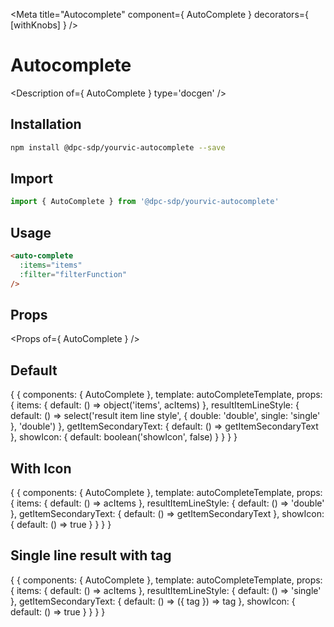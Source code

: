 
<Meta title="Autocomplete" component={ AutoComplete } decorators={ [withKnobs] } />

# Autocomplete

<Description of={ AutoComplete } type='docgen' />

## Installation

```bash
npm install @dpc-sdp/yourvic-autocomplete --save
```

## Import

```javascript
import { AutoComplete } from '@dpc-sdp/yourvic-autocomplete'
```

## Usage

```html
<auto-complete
  :items="items"
  :filter="filterFunction"
/>
```

## Props

<Props of={ AutoComplete } />

## Default

<Preview>
  <Story name="Default">
    {
      {
        components: { AutoComplete },
        template: autoCompleteTemplate,
        props: {
          items: {
            default: () => object('items', acItems)
          },
          resultItemLineStyle: {
            default: () => select('result item line style', { double: 'double', single: 'single' }, 'double')
          },
          getItemSecondaryText: {
            default: () => getItemSecondaryText
          },
          showIcon: {
            default: boolean('showIcon', false)
          }
        }
      }
    }
  </Story>
</Preview>

## With Icon

<Preview>
  <Story name="With Icon">
    {
      {
        components: { AutoComplete },
        template: autoCompleteTemplate,
        props: {
          items: {
            default: () => acItems
          },
          resultItemLineStyle: {
            default: () => 'double'
          },
          getItemSecondaryText: {
            default: () => getItemSecondaryText
          },
          showIcon: {
            default: () => true
          }
        }
      }
    }
  </Story>
</Preview>

## Single line result with tag

<Preview>
  <Story name="Single line result with tag">
    {
      {
        components: { AutoComplete },
        template: autoCompleteTemplate,
        props: {
          items: {
            default: () => acItems
          },
          resultItemLineStyle: {
            default: () => 'single'
          },
          getItemSecondaryText: {
            default: () => ({ tag }) => tag
          },
          showIcon: {
            default: () => true
          }
        }
      }
    }
  </Story>
</Preview>

